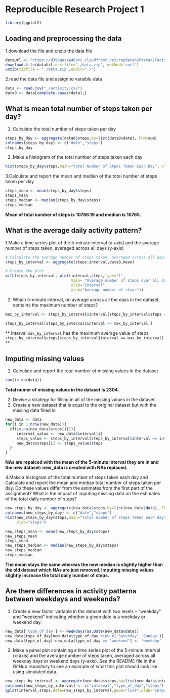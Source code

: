 Reproducible Research Project 1
==============================

```r
library(ggplot2)
```


## Loading and preprocessing the data

1.download the file and unzip the data file
```r
dataUrl <- "https://d396qusza40orc.cloudfront.net/repdata%2Fdata%2Factivity.zip"
download.file(dataUrl,destfile='./data.zip', method='curl')
unzip(zipfile = "./data.zip",exdir="./")
```

2.read the data file and assign to varaible data
```r
data <- read.csv("./activity.csv")
data0 <- data[complete.cases(data),]
```

## What is mean total number of steps taken per day?

1. Calculate the total number of steps taken per day
```r
steps_by_day <- aggregate(data0$steps,by=list(data0$date), FUN=sum)
colnames(steps_by_day) <- c("date","steps")
steps_by_day
```

2. Make a histogram of the total number of steps taken each day
```r
hist(steps_by_day$steps,main="Total Number of Stpes Taken Each Day", xlab="steps")
```

3.Calculate and report the mean and median of the total number of steps taken per day
```r
steps_mean <- mean(steps_by_day$steps)
steps_mean
steps_median <- median(steps_by_day$steps)
steps_median
```
**Mean of total number of steps is 10766.19 and median is 10765.**


## What is the average daily activity pattern?
1.Make a time series plot of the 5-minute interval (x-axis) and the average number of steps taken, averaged across all days (y-axis)
```r
# Calculate the average number of steps taken, averaged across all days
steps_by_interval <- aggregate(steps~interval,data0,mean)

# Create the plot
with(steps_by_interval, plot(interval,steps,type="l",
                             main= "Average number of steps over all days",
                             xlab="Interval",
                             ylab="Average number of steps"))

```


2. Which 5-minute interval, on average across all the days in the dataset, contains the maximum number of steps?
```r
max_by_interval <- steps_by_interval$interval[steps_by_interval$steps == max(steps_by_interval$steps)]

steps_by_interval[steps_by_interval$interval == max_by_interval,]
```
** Interval `max_by_interval` has the maximum average value of steps  `steps_by_interval$steps[steps_by_interval$interval == max_by_interval]` **


## Imputing missing values

1. Calculate and report the total number of missing values in the dataset
```r
sum(is.na(data))
```
**Total numer of missing values in the dataset is 2304. **

2. Devise a strategy for filling in all of the missing values in the dataset.
3. Create a new dataset that is equal to the original dataset but with the missing data filled in
```r
new_data <- data
for(i in 1:nrow(new_data)){
  if(is.na(new_data$steps[i])){
     interval_value <- new_data$interval[i]
     steps_value <- steps_by_interval[steps_by_interval$interval == interval_value,]
     new_data$steps[i] <- steps_value$steps
  }
}
```
**NAs are repalced with the mean of the 5-minute interval they are in and the new dataset: new_data is created with NAs replaced. **

4.Make a histogram of the total number of steps taken each day and Calculate and report the mean and median total number of steps taken per day. Do these values differ from the estimates from the first part of the assignment? What is the impact of imputing missing data on the estimates of the total daily number of steps?
```r
new_steps_by_day <- aggregate(new_data$steps,by=list(new_data$date), FUN=sum)
colnames(new_steps_by_day) <- c("date","steps")
hist(new_steps_by_day$steps,main="total number of steps taken each day",
     xlab="steps")

new_steps_mean <- mean(new_steps_by_day$steps)
new_steps_mean
steps_mean
new_steps_median <- median(new_steps_by_day$steps)
new_steps_median
steps_median
```
**The mean stays the same whereas the new median is slightly higher than the old dataset which NAs are just removed. Imputing missing values slightly increase the total daily number of steps.**

## Are there differences in activity patterns between weekdays and weekends?

1. Create a new factor variable in the dataset with two levels – “weekday” and “weekend” indicating whether a given date is a weekday or weekend day.
```r
new_data['type_of_day'] <- weekdays(as.Date(new_data$date)) 
new_data$type_of_day[new_data$type_of_day %in% c('Saturday','Sunday')] <- "weekend"
new_data$type_of_day[!new_data$type_of_day == "weekend"] <- "weekday"
```

2. Make a panel plot containing a time series plot of the 5-minute interval (x-axis) and the average number of steps taken, averaged across all weekday days or weekend days (y-axis). See the README file in the GitHub repository to see an example of what this plot should look like using simulated data.
```r
new_steps_by_interval <- aggregate(new_data$steps,by=list(new_data$interval,new_data$type_of_day),mean)
colnames(new_steps_by_interval) <- c("interval","type_of_day","steps")
qplot(interval,steps,data=new_steps_by_interval,geom="line",xlab="Interval",ylab="Steps") + facet_wrap(.~ type_of_day,ncol=1)

```














